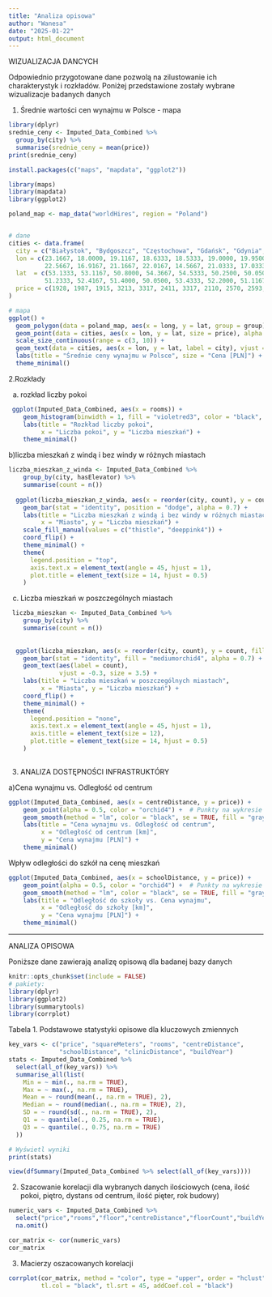 ```yaml
---
title: "Analiza opisowa"
author: "Wanesa"
date: "2025-01-22"
output: html_document
---
```

WIZUALIZACJA DANCYCH

Odpowiednio przygotowane dane pozwolą na zilustowanie ich charakterystyk i rozkładów. Poniżej przedstawione zostały wybrane wizualizacje badanych danych

1. Średnie wartości cen wynajmu w Polsce - mapa
```r
library(dplyr)
srednie_ceny <- Imputed_Data_Combined %>%
  group_by(city) %>%
  summarise(srednie_ceny = mean(price))
print(srednie_ceny)

install.packages(c("maps", "mapdata", "ggplot2"))

library(maps)
library(mapdata)
library(ggplot2)
```

```r
poland_map <- map_data("worldHires", region = "Poland")


# dane
cities <- data.frame(
  city = c("Białystok", "Bydgoszcz", "Częstochowa", "Gdańsk", "Gdynia", "Katowice", "Kraków", "Łódź", "Lublin", "Poznań", "Radom", "Rzeszów", "Szczecin", "Warszawa", "Wrocław"),
  lon = c(23.1667, 18.0000, 19.1167, 18.6333, 18.5333, 19.0000, 19.9500, 19.4667, 
          22.5667, 16.9167, 21.1667, 22.0167, 14.5667, 21.0333, 17.0333),
  lat  = c(53.1333, 53.1167, 50.8000, 54.3667, 54.5333, 50.2500, 50.0500, 51.7833, 
          51.2333, 52.4167, 51.4000, 50.0500, 53.4333, 52.2000, 51.1167),
  price = c(1928, 1987, 1915, 3213, 3317, 2411, 3317, 2110, 2570, 2593, 1851, 2521, 2627, 5090, 3172) 
)

# mapa 
ggplot() +
  geom_polygon(data = poland_map, aes(x = long, y = lat, group = group), fill = "lightgray", color = "black") +
  geom_point(data = cities, aes(x = lon, y = lat, size = price), alpha = 0.7, color = "darkmagenta") +  
  scale_size_continuous(range = c(3, 10)) +  
  geom_text(data = cities, aes(x = lon, y = lat, label = city), vjust = -1, size = 3, color = "black") +  
  labs(title = "Średnie ceny wynajmu w Polsce", size = "Cena [PLN]") +
  theme_minimal()
```

2.Rozkłady

a) rozkład liczby pokoi
```r
 ggplot(Imputed_Data_Combined, aes(x = rooms)) +
    geom_histogram(binwidth = 1, fill = "violetred3", color = "black", alpha = 0.7) +
    labs(title = "Rozkład liczby pokoi",
         x = "Liczba pokoi", y = "Liczba mieszkań") +
    theme_minimal()
```

b)liczba mieszkań z windą i bez windy w różnych miastach
```r
liczba_mieszkan_z_winda <- Imputed_Data_Combined %>%
    group_by(city, hasElevator) %>%
    summarise(count = n())
  
  ggplot(liczba_mieszkan_z_winda, aes(x = reorder(city, count), y = count, fill = hasElevator)) +
    geom_bar(stat = "identity", position = "dodge", alpha = 0.7) +  
    labs(title = "Liczba mieszkań z windą i bez windy w różnych miastach",
         x = "Miasto", y = "Liczba mieszkań") +
    scale_fill_manual(values = c("thistle", "deeppink4")) +  
    coord_flip() + 
    theme_minimal() +
    theme(
      legend.position = "top",  
      axis.text.x = element_text(angle = 45, hjust = 1),
      plot.title = element_text(size = 14, hjust = 0.5)
    )

```

c) Liczba mieszkań w poszczególnych miastach
```r
 liczba_mieszkan <- Imputed_Data_Combined %>%
    group_by(city) %>%
    summarise(count = n())
  
  
  ggplot(liczba_mieszkan, aes(x = reorder(city, count), y = count, fill = city)) +
    geom_bar(stat = "identity", fill = "mediumorchid4", alpha = 0.7) +
    geom_text(aes(label = count),  
              vjust = -0.3, size = 3.5) +
    labs(title = "Liczba mieszkań w poszczególnych miastach",
         x = "Miasta", y = "Liczba mieszkań") +
    coord_flip() +  
    theme_minimal() +
    theme(
      legend.position = "none",
      axis.text.x = element_text(angle = 45, hjust = 1),
      axis.title = element_text(size = 12),
      plot.title = element_text(size = 14, hjust = 0.5)
    )
  
```

3. ANALIZA DOSTĘPNOŚCI INFRASTRUKTÓRY

a)Cena wynajmu vs. Odległość od centrum
```r
ggplot(Imputed_Data_Combined, aes(x = centreDistance, y = price)) +
    geom_point(alpha = 0.5, color = "orchid4") +  # Punkty na wykresie
    geom_smooth(method = "lm", color = "black", se = TRUE, fill = "gray70") +  # Linia regresji z przedziałem ufności
    labs(title = "Cena wynajmu vs. Odległość od centrum",
         x = "Odległość od centrum [km]",
         y = "Cena wynajmu [PLN]") +
    theme_minimal()
```

Wpływ odległości do szkół na cenę mieszkań
```r
ggplot(Imputed_Data_Combined, aes(x = schoolDistance, y = price)) +
    geom_point(alpha = 0.5, color = "orchid4") +  # Punkty na wykresie
    geom_smooth(method = "lm", color = "black", se = TRUE, fill = "gray70") +  # Linia regresji z przedziałem ufności
    labs(title = "Odległość do szkoły vs. Cena wynajmu",
         x = "Odległość do szkoły [km]",
         y = "Cena wynajmu [PLN]") +
    theme_minimal()
```


---
ANALIZA OPISOWA

Poniższe dane zawierają analizę opisową dla badanej bazy danych

```r
knitr::opts_chunk$set(include = FALSE)
# pakiety:
library(dplyr)
library(ggplot2)
library(summarytools)
library(corrplot)
```

Tabela 1. Podstawowe statystyki opisowe dla kluczowych zmiennych
```r
key_vars <- c("price", "squareMeters", "rooms", "centreDistance", 
              "schoolDistance", "clinicDistance", "buildYear")
stats <- Imputed_Data_Combined %>%
  select(all_of(key_vars)) %>%
  summarise_all(list(
    Min = ~ min(., na.rm = TRUE),
    Max = ~ max(., na.rm = TRUE),
    Mean = ~ round(mean(., na.rm = TRUE), 2),
    Median = ~ round(median(., na.rm = TRUE), 2),
    SD = ~ round(sd(., na.rm = TRUE), 2),
    Q1 = ~ quantile(., 0.25, na.rm = TRUE),
    Q3 = ~ quantile(., 0.75, na.rm = TRUE)
  ))

```
```r

# Wyświetl wyniki
print(stats)

view(dfSummary(Imputed_Data_Combined %>% select(all_of(key_vars))))
```


2. Szacowanie korelacji dla wybranych danych ilościowych (cena, ilość pokoi, piętro, dystans od centrum, ilość pięter, rok budowy)
```r
numeric_vars <- Imputed_Data_Combined %>%
  select("price","rooms","floor","centreDistance","floorCount","buildYear") %>%
  na.omit()

cor_matrix <- cor(numeric_vars)
cor_matrix
```

3. Macierzy oszacowanych korelacji 
```r
corrplot(cor_matrix, method = "color", type = "upper", order = "hclust",
         tl.col = "black", tl.srt = 45, addCoef.col = "black")
```


